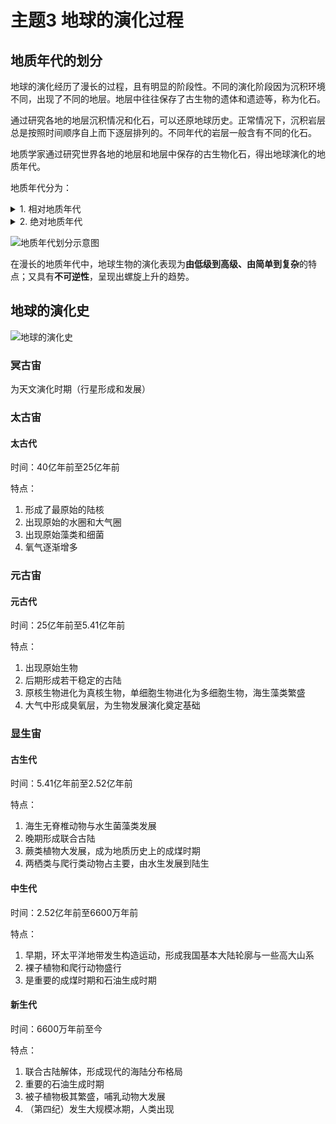 
# 主题3 地球的演化过程

## 地质年代的划分

地球的演化经历了漫长的过程，且有明显的阶段性。不同的演化阶段因为沉积环境不同，出现了不同的地层。地层中往往保存了古生物的遗体和遗迹等，称为化石。

通过研究各地的地层沉积情况和化石，可以还原地球历史。正常情况下，沉积岩层总是按照时间顺序自上而下逐层排列的。不同年代的岩层一般含有不同的化石。

地质学家通过研究世界各地的地层和地层中保存的古生物化石，得出地球演化的地质年代。

地质年代分为：

<details>
    <summary>1. 相对地质年代</summary>
    相对地质年代指各个地质事件的先后或早晚关系，主要依据地层顺序、生物演化和地壳运动的阶段来划分，类似人类历史中的朝代，其时间表述单位分别为宙、代、纪等。
</details>

<details>
    <summary>2. 绝对地质年代</summary>
    绝对地质年代指各个地质事件发生的距今时间，是运用同位素年龄测定方法获得的，类似于人类历史上的公元纪年。
</details>

![地质年代划分示意图](../img/land-years.png)

<Callout>
    在漫长的地质年代中，地球生物的演化表现为<strong>由低级到高级、由简单到复杂</strong>的特点；又具有<strong>不可逆性</strong>，呈现出螺旋上升的趋势。
</Callout>

## 地球的演化史

![地球的演化史](../img/earthPeriodTable.png)

### 冥古宙

为天文演化时期（行星形成和发展）

### 太古宙

#### 太古代

时间：40亿年前至25亿年前

特点：
1. 形成了最原始的陆核
2. 出现原始的水圈和大气圈
3. 出现原始藻类和细菌
4. 氧气逐渐增多

### 元古宙

#### 元古代

时间：25亿年前至5.41亿年前

特点：
1. 出现原始生物
2. 后期形成若干稳定的古陆
3. 原核生物进化为真核生物，单细胞生物进化为多细胞生物，海生藻类繁盛
4. 大气中形成臭氧层，为生物发展演化奠定基础

### 显生宙

#### 古生代

时间：5.41亿年前至2.52亿年前

特点：
1. 海生无脊椎动物与水生菌藻类发展
2. 晚期形成联合古陆
3. 蕨类植物大发展，成为地质历史上的成煤时期
4. 两栖类与爬行类动物占主要，由水生发展到陆生

#### 中生代

时间：2.52亿年前至6600万年前

特点：
1. 早期，环太平洋地带发生构造运动，形成我国基本大陆轮廓与一些高大山系
2. 裸子植物和爬行动物盛行
3. 是重要的成煤时期和石油生成时期

#### 新生代

时间：6600万年前至今

特点：
1. 联合古陆解体，形成现代的海陆分布格局
2. 重要的石油生成时期
3. 被子植物极其繁盛，哺乳动物大发展
4. （第四纪）发生大规模冰期，人类出现